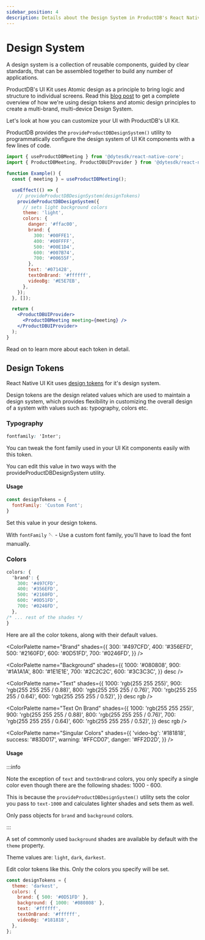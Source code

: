 ```yaml
---
sidebar_position: 4
description: Details about the Design System in ProductDB's React Native UI Kit.
---
```


# Design System

A design system is a collection of reusable components, guided by clear
standards, that can be assembled together to build any number of applications.

ProductDB's UI Kit uses Atomic design as a principle to bring logic and structure to
individual screens. Read this
[blog post](https://productdb.io/blog/new-ProductDB-video-sdk-design-system/) to get a
complete overview of how we're using design tokens and atomic design principles
to create a multi-brand, multi-device Design System.

Let's look at how you can customize your UI with ProductDB's UI Kit.

ProductDB provides the `provideProductDBDesignSystem()` utility to programmatically
configure the design system of UI Kit components with a few lines of code.

```jsx
import { useProductDBMeeting } from '@dytesdk/react-native-core';
import { ProductDBMeeting, ProductDBUIProvider } from '@dytesdk/react-native-ui-kit';

function Example() {
  const { meeting } = useProductDBMeeting();

  useEffect(() => {
    // provideProductDBDesignSystem(designTokens)
    provideProductDBDesignSystem({
      // sets light background colors
      theme: 'light',
      colors: {
        danger: '#ffac00',
        brand: {
          300: '#00FFE1',
          400: '#00FFFF',
          500: '#00E1D4',
          600: '#007B74',
          700: '#00655F',
        },
        text: '#071428',
        textOnBrand: '#ffffff',
        videoBg: '#E5E7EB',
      },
    });
  }, []);

  return (
    <ProductDBUIProvider>
      <ProductDBMeeting meeting={meeting} />
    </ProductDBUIProvider>
  );
}
```

Read on to learn more about each token in detail.

## Design Tokens

React Native UI Kit uses [design tokens](https://css-tricks.com/what-are-design-tokens/) for
it's design system.

Design tokens are the design related values which are used to maintain a design
system, which provides flexibility in customizing the overall design of a system
with values such as: typography, colors etc.

### Typography

```css
fontfamily: 'Inter';
```

You can tweak the font family used in your UI Kit components easily with this
token.

You can edit this value in two ways with the provideProductDBDesignSystem utility.

#### Usage

```js
const designTokens = {
  fontFamily: 'Custom Font';
}
```

Set this value in your design tokens.

With `fontFamily` 🪡 - Use a custom font family, you'll have to load the font
manually.

### Colors

```css
colors: {
  'brand': {
    300: '#497CFD',
    400: '#356EFD',
    500: '#2160FD',
    600: '#0D51FD',
    700: '#0246FD',
  },
/* ... rest of the shades */
}
```

Here are all the color tokens, along with their default values.

<ColorPalette
  name="Brand"
  shades={{
    300: '#497CFD',
    400: '#356EFD',
    500: '#2160FD',
    600: '#0D51FD',
    700: '#0246FD',
  }}
/>

<ColorPalette
  name="Background"
  shades={{
    1000: '#080808',
    900: '#1A1A1A',
    800: '#1E1E1E',
    700: '#2C2C2C',
    600: '#3C3C3C',
  }}
  desc
/>

<ColorPalette
  name="Text"
  shades={{
    1000: 'rgb(255 255 255)',
    900: 'rgb(255 255 255 / 0.88)',
    800: 'rgb(255 255 255 / 0.76)',
    700: 'rgb(255 255 255 / 0.64)',
    600: 'rgb(255 255 255 / 0.52)',
  }}
  desc
  rgb
/>

<ColorPalette
  name="Text On Brand"
  shades={{
    1000: 'rgb(255 255 255)',
    900: 'rgb(255 255 255 / 0.88)',
    800: 'rgb(255 255 255 / 0.76)',
    700: 'rgb(255 255 255 / 0.64)',
    600: 'rgb(255 255 255 / 0.52)',
  }}
  desc
  rgb
/>

<ColorPalette
  name="Singular Colors"
  shades={{
    'video-bg': '#181818',
    success: '#83D017',
    warning: '#FFCD07',
    danger: '#FF2D2D',
  }}
/>

#### Usage

:::info

Note the exception of `text` and `textOnBrand` colors, you only specify a
single color even though there are the following shades: 1000 - 600.

This is because the `provideProductDBDesignSystem()` utility sets the color you pass
to `text-1000` and calculates lighter shades and sets them as well.

Only pass objects for `brand` and `background` colors.

:::

A set of commonly used `background` shades are available by default with the
`theme` property.

Theme values are: `light`, `dark`, `darkest`.

Edit color tokens like this. Only the colors you specify will be set.

```js
const designTokens = {
  theme: 'darkest',
  colors: {
    brand: { 500: '#0D51FD' },
    background: { 1000: '#080808' },
    text: '#ffffff',
    textOnBrand: '#ffffff',
    videoBg: '#181818',
  },
};
```

<head>
  <title>React Native UI Kit Design System</title>
  <meta
    name="description"
    content="Explore ProductDB's design system for React Native, providing guidelines and components for consistent and visually appealing UI design."
  />
</head>
